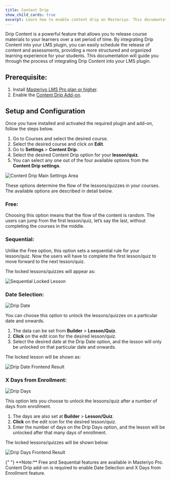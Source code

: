```yaml
---
title: Content Drip
show_child_cards: true
excerpt: Learn how to enable content drip on Masteriyo. This documentation will guide you through the process of integrating Drip Content into your LMS plugin.
---
```


Drip Content is a powerful feature that allows you to release course materials to your learners over a set period of time. By integrating Drip Content into your LMS plugin, you can easily schedule the release of content and assessments, providing a more structured and organized learning experience for your students. 
This documentation will guide you through the process of integrating Drip Content into your LMS plugin.


## Prerequisite:

1. Install [Masteriyo LMS Pro plan or higher](https://docs.masteriyo.com/getting-started/activate-masteriyo-addons).
2. Enable the [Content Drip Add-on](https://docs.masteriyo.com/getting-started/activate-masteriyo-addons).

## Setup and Configuration

Once you have installed and activated the required plugin and add-on, follow the steps below.

1. Go to Courses and select the desired course.
2. Select the desired course and click on **Edit**.
3. Go to **Settings** > **Content Drip**.
4. Select the desired Content Drip option for your **lesson/quiz**.
5. You can select any one out of the four available options from the **Content Drip settings**. 

![Content Drip Main Settings Area](https://user-images.githubusercontent.com/24367265/214807761-e061f960-e11c-42b2-a8c6-a3224662cb2a.png)

These options determine the flow of the lessons/quizzes in your courses. The available options are described in detail below.


### Free: 

Choosing this option means that the flow of the content is random. The users can jump from the first lesson/quiz, let’s say the last, without completing the courses in the middle. 

### Sequential: 

Unlike the Free option, this option sets a sequential rule for your lesson/quiz. Now the users will have to complete the first lesson/quiz to move forward to the next lesson/quiz. 

The locked lessons/quizzes will appear as:

![Sequential Locked Lesson](https://user-images.githubusercontent.com/24367265/214808049-32377250-cd7d-4cf4-96a3-311955db9744.png)

### Date Selection: 

![Drip Date](https://user-images.githubusercontent.com/24367265/214809686-28138869-6842-4cb7-9686-cfb738eef34d.png)

You can choose this option to unlock the lessons/quizzes on a particular date and onwards. 
1. The data can be set from **Builder** > **Lesson/Quiz**. 
2. **Click** on the edit icon for the desired lesson/quiz.
3. Select the desired date at the Drip Date option, and the lesson will only be unlocked on that particular date and onwards. 

The locked lesson will be shown as:

![Drip Date Frontend Result](https://user-images.githubusercontent.com/24367265/214809777-f2d9e5ce-ff9e-4134-90ce-d11a59922a00.png)

### X Days from Enrollment: 

![Drip Days](https://user-images.githubusercontent.com/24367265/214809850-62e3d032-33fd-4421-8054-9ebe4d83faad.png)


This option lets you choose to unlock the lessons/quiz after a number of days from enrollment. 
1. The days are also set at **Builder** > **Lesson/Quiz**. 
2. **Click** on the edit icon for the desired lesson/quiz.
3. Enter the number of days on the Drip Days option, and the lesson will be unlocked after that many days of enrollment. 

The locked lessons/quizzes will be shown below:

![Drip Days Frontend Result](https://user-images.githubusercontent.com/24367265/214809927-c80234f8-c4e3-4e5c-930e-1949e735aef3.png)


<Callout>
  {" "}  **Note:** Free and Sequential features are available in Masteriyo Pro. Content Drip add-on is required to enable Date Selection and X Days from Enrollment feature. 
</Callout>

